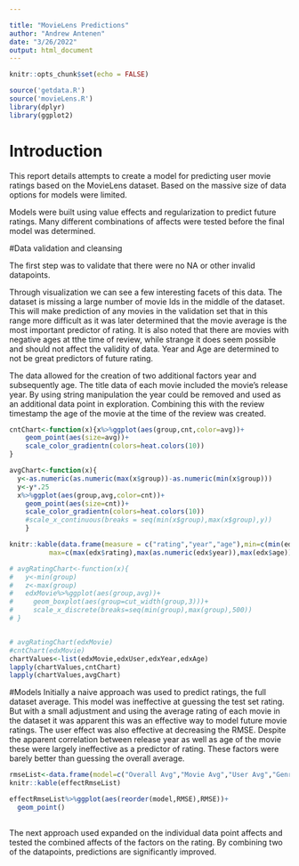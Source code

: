 ```yaml
---

title: "MovieLens Predictions"
author: "Andrew Antenen"
date: "3/26/2022"
output: html_document
---
```


```r
knitr::opts_chunk$set(echo = FALSE)

```


```r
source('getdata.R')
source('movieLens.R')
library(dplyr)
library(ggplot2)
```

# Introduction

This report details attempts to create a model for predicting user movie ratings based on the MovieLens dataset. Based on the massive size of data options for models were limited. 

Models were built using value effects and regularization to predict future ratings. Many different combinations of affects were tested before the final model was determined. 

#Data validation and cleansing

The first step was to validate that there were no NA or other invalid datapoints. 

Through visualization we can see a few interesting facets of this data. The dataset is missing a large number of movie Ids in the middle of the dataset. This will make prediction of any movies in the validation set that in this range more difficult as it was later determined that the movie average is the most important predictor of rating. It is also noted that there are movies with negative ages at tthe time of review, while strange it does seem possible and should not affect the validity of data. Year and Age are determined to not be great predictors of future rating.

The data allowed for the creation of two additional factors year and subsequently age. The title data of each movie included the movie's release year. By using string manipulation the year could be removed and used as an additional data point in exploration. Combining this with the review timestamp the age of the movie at the time of the review was created. 

```r
cntChart<-function(x){x%>%ggplot(aes(group,cnt,color=avg))+
    geom_point(aes(size=avg))+
    scale_color_gradientn(colors=heat.colors(10))
}

avgChart<-function(x){
  y<-as.numeric(as.numeric(max(x$group))-as.numeric(min(x$group)))
  y<-y*.25
  x%>%ggplot(aes(group,avg,color=cnt))+
    geom_point(aes(size=cnt))+
    scale_color_gradientn(colors=heat.colors(10))
    #scale_x_continuous(breaks = seq(min(x$group),max(x$group),y))
    }

knitr::kable(data.frame(measure = c("rating","year","age"),min=c(min(edx$rating),min(as.numeric(edx$year)),min(edx$age)),
          max=c(max(edx$rating),max(as.numeric(edx$year)),max(edx$age))))

# avgRatingChart<-function(x){
#   y<-min(group)
#   z<-max(group)
#   edxMovie%>%ggplot(aes(group,avg))+
#     geom_boxplot(aes(group=cut_width(group,3)))+
#     scale_x_discrete(breaks=seq(min(group),max(group),500))
# }


# avgRatingChart(edxMovie)
#cntChart(edxMovie)
chartValues<-list(edxMovie,edxUser,edxYear,edxAge)
lapply(chartValues,cntChart)
lapply(chartValues,avgChart)

```


#Models
Initially a naive approach was used to predict ratings, the full dataset average. This model was ineffective at guessing the test set rating. But with a small adjustment and using the average rating of each movie in the dataset it was apparent this was an effective way to model future movie ratings. The user effect was also effective at decreasing the RMSE. Despite the apparent correlation between release year as well as age of the movie these were largely ineffective as a predictor of rating. These factors were barely better than guessing the overall average.
```r
rmseList<-data.frame(model=c("Overall Avg","Movie Avg","User Avg","Genre Avg","Year Avg","Age Avg"),RMSE=c(naiveModelRMSE,movieEffectRMSE,userEffectRMSE,genreEffectRMSE,yearEffectRMSE,ageEffectRMSE))
knitr::kable(effectRmseList)

effectRmseList%>%ggplot(aes(reorder(model,RMSE),RMSE))+
  geom_point()
  
```
The next approach used expanded on the individual data point affects and tested the combined affects of the factors on the rating. By combining two of the datapoints, predictions are significantly improved. 





